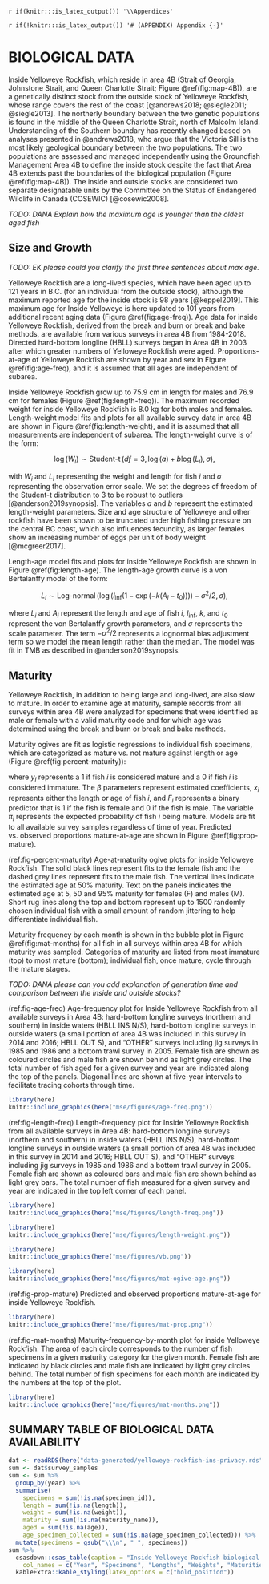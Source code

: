 \clearpage

`r if(knitr:::is_latex_output()) '\\Appendices'`

`r if(!knitr:::is_latex_output()) '# (APPENDIX) Appendix {-}'`

# BIOLOGICAL DATA {#app:biological-data}

Inside Yelloweye Rockfish, which reside in area 4B (Strait of Georgia, Johnstone Strait, and Queen Charlotte Strait; Figure \@ref(fig:map-4B)), are a genetically distinct stock from the outside stock of Yelloweye Rockfish, whose range covers the rest of the coast [@andrews2018; @siegle2011; @siegle2013]. The northerly boundary between the two genetic populations is found in the middle of the Queen Charlotte Strait, north of Malcolm Island. Understanding of the Southern boundary has recently changed based on analyses presented in @andrews2018, who argue that the Victoria Sill is the most likely geological boundary between the two populations.
The two populations are assessed and managed independently using the Groundfish Management Area 4B to define the inside stock despite the fact that Area 4B extends past the boundaries of the biological population (Figure \@ref(fig:map-4B)). The inside and outside stocks are considered two separate designatable units by the Committee on the Status of Endangered Wildlife in Canada (COSEWIC) [@cosewic2008].

*TODO: DANA Explain how the maximum age is younger than the oldest aged fish*

## Size and Growth {#sec:growth}
*TODO: EK please could you clarify the first three sentences about max age.*

Yelloweye Rockfish are a long-lived species, which have been aged up to 121 years in B.C. (for an individual from the outside stock), although the maximum reported age for the inside stock is 98 years [@keppel2019].
This maximum age for Inside Yelloweye is here updated to 101 years from additional recent aging data (Figure \@ref(fig:age-freq)). 
Age data for inside Yelloweye Rockfish, derived from the break and burn or break and bake methods, are available from various surveys in area 4B from 1984-2018.
Directed hard-bottom longline (HBLL) surveys began in Area 4B in 2003 after which greater numbers of Yelloweye Rockfish were aged.
Proportions-at-age of Yelloweye Rockfish are shown by year and sex in Figure \@ref(fig:age-freq), and it is assumed that all ages are independent of subarea.

Inside Yelloweye Rockfish grow up to 75.9 cm in length for males and 76.9 cm for females (Figure \@ref(fig:length-freq)). The maximum recorded weight for inside Yelloweye Rockfish is 8.0 kg for both males and females. Length-weight model fits and plots for all available survey data in area 4B are shown in Figure \@ref(fig:length-weight), and it is assumed that all measurements are independent of subarea. The length-weight curve is of the form:

$$
\log (W_i) \sim \operatorname{Student-t}(df = 3, \log(a) + b \log(L_i), \sigma),
$$

with $W_i$ and $L_i$ representing the weight and length for fish $i$ and $\sigma$ representing the observation error scale.
We set the degrees of freedom of the Student-t distribution to 3 to be robust to outliers [@anderson2019synopsis].
The variables $a$ and $b$ represent the estimated length-weight parameters.
Size and age structure of Yelloweye and other rockfish have been shown to be truncated under high fishing pressure on the central BC coast, which also influences fecundity, as larger females show an increasing number of eggs per unit of body weight [@mcgreer2017].

Length-age model fits and plots for inside Yelloweye Rockfish are shown in Figure \@ref(fig:length-age). The length-age growth curve is a von Bertalanffy model of the form:

$$
L_i \sim \operatorname{Log-normal}
\left( \log(l_\mathrm{inf} (1 - \exp(-k (A_i - t_0)))) -
\sigma^2 / 2, \sigma \right),
$$

where $L_i$ and $A_i$ represent the length and age of fish $i$, $l_\mathrm{inf}$, $k$, and $t_0$ represent the von Bertalanffy growth parameters, and $\sigma$ represents the scale parameter. The term $- \sigma^2 /2$ represents a 
lognormal bias adjustment term so we model the mean length rather than the median.
The model was fit in TMB as described in @anderson2019synopsis.

## Maturity {#sec:maturity}

Yelloweye Rockfish, in addition to being large and long-lived, are also slow to mature. In order to examine age at maturity, sample records from all surveys within area 4B were analyzed for specimens that were identified as male or female with a valid maturity code and for which age was determined using the break and burn or break and bake methods. 

Maturity ogives are fit as logistic regressions to individual fish specimens, which are categorized as mature vs. not mature against length or age (Figure \@ref(fig:percent-maturity)):

\begin{align}
y_i &\sim \mathrm{Binomial}(\pi_i)\\
\mathrm{logit} \left( \pi_i \right) &= \beta_0 + \beta_1 x_i + \beta_2 F_i
\end{align}

where $y_i$ represents a 1 if fish $i$ is considered mature and a 0 if fish $i$
is considered immature. The $\beta$ parameters represent estimated coefficients,
$x_i$ represents either the length or age of fish $i$, and $F_i$ represents
a binary predictor that is 1 if the fish is female and 0 if the fish is male.
The variable $\pi_i$ represents the expected probability of fish $i$ being
mature. Models are fit to all available survey samples regardless of time of
year. Predicted vs. observed proportions mature-at-age are shown in Figure \@ref(fig:prop-mature).

(ref:fig-percent-maturity) Age-at-maturity ogive plots for inside Yelloweye Rockfish. The solid black lines represent fits to the female fish and the dashed grey lines represent fits to the male fish. The vertical lines indicate the estimated age at 50% maturity. Text on the panels indicates the estimated age at 5, 50 and 95% maturity for females (F) and males (M). Short rug lines along the top and bottom represent up to 1500 randomly chosen individual fish with a small amount of random jittering to help differentiate individual fish.

Maturity frequency by each month is shown in the bubble plot in Figure \@ref(fig:mat-months) for all fish in all surveys within area 4B for which maturity was sampled. Categories of maturity are listed from most immature (top) to most mature (bottom); individual fish, once mature, cycle through the mature stages.

*TODO: DANA please can you add explanation of generation time and comparison between the inside and outside stocks?*

\clearpage

(ref:fig-age-freq) Age-frequency plot for Inside Yelloweye Rockfish from all available surveys in Area 4B: hard-bottom 
longline surveys (northern and southern) in inside waters (HBLL INS N/S), hard-bottom longline surveys in outside waters (a small portion of area 4B was included in this survey in 2014 and 2016; HBLL OUT S), and "OTHER" surveys including jig surveys in 1985 and 1986 and a bottom trawl survey in 2005. 
Female fish are shown as coloured circles and male fish are shown behind as light grey
circles. The total number of fish aged for a given survey and year are indicated
along the top of the panels. Diagonal lines are shown at five-year intervals to
facilitate tracing cohorts through time.


```r
library(here)
knitr::include_graphics(here("mse/figures/age-freq.png"))
```

(ref:fig-length-freq) Length-frequency plot for Inside Yelloweye Rockfish from all available surveys in Area 4B: hard-bottom 
longline surveys (northern and southern) in inside waters (HBLL INS N/S), hard-bottom longline surveys in outside waters (a small portion of area 4B was included in this survey in 2014 and 2016; HBLL OUT S), and "OTHER" surveys including jig surveys in 1985 and 1986 and a bottom trawl survey in 2005. Female fish are shown as coloured bars and male fish are shown behind as light grey bars. The total number of fish measured for a given survey and year are indicated in the top left corner of each panel.


```r
library(here)
knitr::include_graphics(here("mse/figures/length-freq.png"))
```

```r
library(here)
knitr::include_graphics(here("mse/figures/length-weight.png"))
```

```r
library(here)
knitr::include_graphics(here("mse/figures/vb.png"))
```

```r
library(here)
knitr::include_graphics(here("mse/figures/mat-ogive-age.png"))
```

(ref:fig-prop-mature) Predicted and observed proportions mature-at-age for inside Yelloweye Rockfish.

```r
library(here)
knitr::include_graphics(here("mse/figures/mat-prop.png"))
```

(ref:fig-mat-months)   Maturity-frequency-by-month plot for inside Yelloweye Rockfish. The area of each circle corresponds to the number of fish specimens in a given maturity category for the given month. Female fish are indicated by black circles and male fish are indicated by light grey circles behind. The total number of fish specimens for each month are indicated by the numbers at the top of the plot.

```r
library(here)
knitr::include_graphics(here("mse/figures/mat-months.png"))
```

\clearpage

## SUMMARY TABLE OF BIOLOGICAL DATA AVAILABILITY

```r
dat <- readRDS(here("data-generated/yelloweye-rockfish-ins-privacy.rds"))
sum <- dat$survey_samples  
sum <- sum %>%
  group_by(year) %>%
  summarise(
    specimens = sum(!is.na(specimen_id)),
    length = sum(!is.na(length)),
    weight = sum(!is.na(weight)),
    maturity = sum(!is.na(maturity_name)),
    aged = sum(!is.na(age)),
    age_specimen_collected = sum(!is.na(age_specimen_collected))) %>%
  mutate(specimens = gsub("\\\n", " ", specimens))
sum %>%
  csasdown::csas_table(caption = "Inside Yelloweye Rockfish biological data.",
    col_names = c("Year", "Specimens", "Lengths", "Weights", "Maturities", "Ages", "Age specimen collected")) %>%
  kableExtra::kable_styling(latex_options = c("hold_position"))
```

\clearpage
